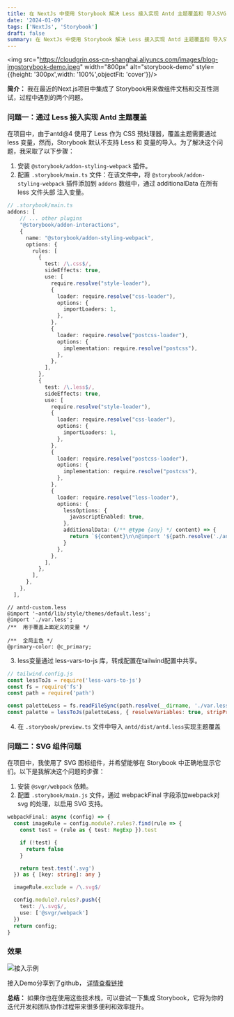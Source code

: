 ```yaml
---
title: 在 NextJs 中使用 Storybook 解决 Less 接入实现 Antd 主题覆盖和 导入SVG 组件问题
date: '2024-01-09'
tags: ['NextJs', 'Storybook']
draft: false
summary: 在 NextJs 中使用 Storybook 解决 Less 接入实现 Antd 主题覆盖和 导入SVG 组件问题
---
```



<img src="https://cloudgrin.oss-cn-shanghai.aliyuncs.com/images/blog-imgstorybook-demo.jpeg" width="800px" alt="storybook-demo" style={{height: '300px',width: '100%',objectFit: 'cover'}}/>

**简介：**
我在最近的Next.js项目中集成了 Storybook用来做组件文档和交互性测试，过程中遇到的两个问题。

### 问题一：通过 Less 接入实现 Antd 主题覆盖
在项目中，由于antd@4 使用了 Less 作为 CSS 预处理器，覆盖主题需要通过 less 变量，然而，Storybook 默认不支持 Less 和 变量的导入。为了解决这个问题，我采取了以下步骤：

1. 安装 `@storybook/addon-styling-webpack` 插件。
2. 配置 `.storybook/main.ts` 文件：在该文件中，将 `@storybook/addon-styling-webpack` 插件添加到 `addons` 数组中，通过 additionalData 在所有 less 文件头部 注入变量。

```typescript
// .storybook/main.ts
addons: [
    // ... other plugins
    "@storybook/addon-interactions",
    {
      name: "@storybook/addon-styling-webpack",
      options: {
        rules: [
          {
            test: /\.css$/,
            sideEffects: true,
            use: [
              require.resolve("style-loader"),
              {
                loader: require.resolve("css-loader"),
                options: {
                  importLoaders: 1,
                },
              },
              {
                loader: require.resolve("postcss-loader"),
                options: {
                  implementation: require.resolve("postcss"),
                },
              },
            ],
          },
          {
            test: /\.less$/,
            sideEffects: true,
            use: [
              require.resolve("style-loader"),
              {
                loader: require.resolve("css-loader"),
                options: {
                  importLoaders: 1,
                },
              },
              {
                loader: require.resolve("postcss-loader"),
                options: {
                  implementation: require.resolve("postcss"),
                },
              },
              {
                loader: require.resolve("less-loader"),
                options: {
                  lessOptions: {
                    javascriptEnabled: true,
                  },
                  additionalData: (/** @type {any} */ content) => {
                    return `${content}\n\n@import '${path.resolve('./antd-custom.less')}';`
                  }
                },
              },
            ],
          },
        ],
      },
    },
  ],
```

```less
// antd-custom.less
@import '~antd/lib/style/themes/default.less';
@import './var.less';
/**  用于覆盖上面定义的变量 */

/**  全局主色 */
@primary-color: @c_primary;

```
3. less变量通过 less-vars-to-js 库，转成配置在tailwind配置中共享。
```javascript
// tailwind.config.js
const lessToJs = require('less-vars-to-js')
const fs = require('fs')
const path = require('path')

const paletteLess = fs.readFileSync(path.resolve(__dirname, './var.less'), 'utf8')
const palette = lessToJs(paletteLess, { resolveVariables: true, stripPrefix: true })
```

4. 在 `.storybook/preview.ts` 文件中导入 `antd/dist/antd.less`实现主题覆盖

### 问题二：SVG 组件问题
在项目中，我使用了 SVG 图标组件，并希望能够在 Storybook 中正确地显示它们。以下是我解决这个问题的步骤：

1. 安装 `@svgr/webpack` 依赖。
2. 配置 `.storybook/main.js` 文件，通过 webpackFinal 字段添加webpack对 svg 的处理，以启用 SVG 支持。

```typescript
webpackFinal: async (config) => {
  const imageRule = config.module?.rules?.find(rule => {
    const test = (rule as { test: RegExp }).test

    if (!test) {
      return false
    }

    return test.test('.svg')
  }) as { [key: string]: any }

  imageRule.exclude = /\.svg$/

  config.module?.rules?.push({
    test: /\.svg$/,
    use: ['@svgr/webpack']
  })
  return config;
}
```

### 效果

![接入示例](https://cloudgrin.oss-cn-shanghai.aliyuncs.com/images/blog-imgstorybook-demo.gif)

接入Demo分享到了github， [详情查看链接](https://github.com/cloudGrin/storybook-nextjs-demo)

**总结：**
如果你也在使用这些技术栈，可以尝试一下集成 Storybook，它将为你的迭代开发和团队协作过程带来很多便利和效率提升。